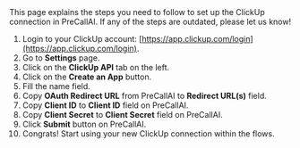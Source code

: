 
<Info>
    This page explains the steps you need to follow to set up the ClickUp
    connection in PreCallAI. If any of the steps are outdated, please let us know!
</Info>

1. Login to your ClickUp account: [https://app.clickup.com/login](https://app.clickup.com/login).
2. Go to **Settings** page.
3. Click on the **ClickUp API** tab on the left.
4. Click on the **Create an App** button.
5. Fill the name field.
6. Copy **OAuth Redirect URL** from PreCallAI to **Redirect URL(s)** field.
7. Copy **Client ID** to **Client ID** field on PreCallAI.
8. Copy **Client Secret** to **Client Secret** field on PreCallAI.
9. Click **Submit** button on PreCallAI.
10. Congrats! Start using your new ClickUp connection within the flows.
